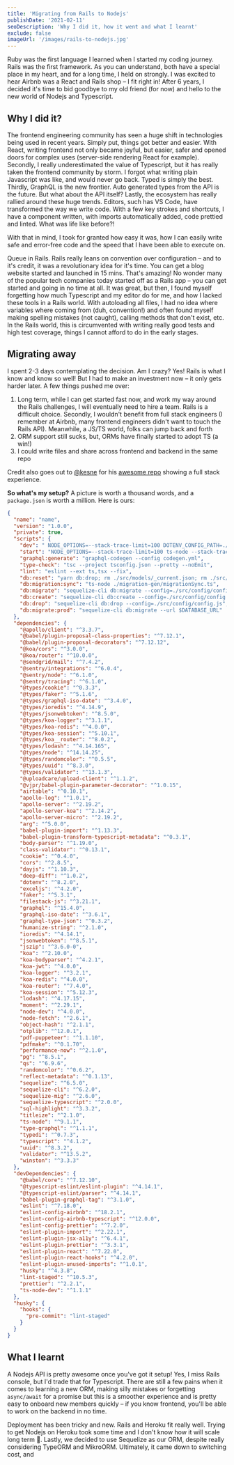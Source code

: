 ```yaml
---
title: 'Migrating from Rails to Nodejs'
publishDate: '2021-02-11'
seoDescription: 'Why I did it, how it went and what I learnt'
exclude: false
imageUrl: '/images/rails-to-nodejs.jpg'
---
```


Ruby was the first language I learned when I started my coding journey. Rails was the first framework. As you can understand, both have a special place in my heart, and for a long time, I held on strongly.
I was excited to hear Airbnb was a React and Rails shop – I fit right in! After 6 years, I decided it's time to bid goodbye to my old friend (for now) and hello to the new world of Nodejs and Typescript.

## Why I did it?

The frontend engineering community has seen a huge shift in technologies being used in recent years. Simply put, things got better and easier. With React, writing frontend not only became joyful, but easier, safer and opened doors for complex uses (server-side rendering React for example).
Secondly, I really underestimated the value of Typescript, but it has really taken the frontend community by storm. I forgot what writing plain Javascript was like, and would never go back. Typed is simply the best.
Thirdly, GraphQL is the new frontier. Auto generated types from the API is the future. But what about the API itself?
Lastly, the ecosystem has really rallied around these huge trends. Editors, such has VS Code, have transformed the way we write code. With a few key strokes and shortcuts, I have a component written, with imports automatically added, code prettied and linted. What was life like before?!

With that in mind, I took for granted how easy it was, how I can easily write safe and error-free code and the speed that I have been able to execute on.

Queue in Rails. Rails really leans on convention over configuration – and to it's credit, it was a revolutionary idea for it's time. You can get a blog website started and launched in 15 mins. That's amazing! No wonder many of the popular tech companies today started off as a Rails app – you can get started and going in no time at all.
It was great, but then, I found myself forgetting how much Typescript and my editor do for me, and how I lacked these tools in a Rails world. With autoloading all files, I had no idea where variables where coming from (duh, convention!) and often found myself making spelling mistakes (not caught), calling methods that don't exist, etc. In the Rails world, this is circumvented with writing really good tests and high test coverage, things I cannot afford to do in the early stages.

## Migrating away

I spent 2-3 days contemplating the decision. Am I crazy? Yes! Rails is what I know and know so well! But I had to make an investment now – it only gets harder later. A few things pushed me over:

1. Long term, while I can get started fast now, and work my way around the Rails challenges, I will eventually need to hire a team. Rails is a difficult choice. Secondly, I wouldn't benefit from full stack engineers (I remember at Airbnb, many frontend engineers didn't want to touch the Rails API). Meanwhile, a JS/TS world, folks can jump back and forth
2. ORM support still sucks, but, ORMs have finally started to adopt TS (a win!)
3. I could write files and share across frontend and backend in the same repo

Credit also goes out to [@kesne](https://twitter.com/kesne) for his [awesome repo](https://github.com/kesne/HostyHosting) showing a full stack experience.

**So what's my setup?**
A picture is worth a thousand words, and a `package.json` is worth a million. Here is ours:

```json
{
  "name": "name",
  "version": "1.0.0",
  "private": true,
  "scripts": {
    "dev": " NODE_OPTIONS=--stack-trace-limit=100 DOTENV_CONFIG_PATH=./.env.local ts-node-dev --stack-trace-limit=100 --respawn --transpile-only -r dotenv/config -- src/index.ts",
    "start": "NODE_OPTIONS=--stack-trace-limit=100 ts-node --stack-trace-limit=100 -P ./tsconfig.prod.json  -- src/index.ts",
    "graphql:generate": "graphql-codegen --config codegen.yml",
    "type-check": "tsc --project tsconfig.json --pretty --noEmit",
    "lint": "eslint --ext ts,tsx --fix",
    "db:reset": "yarn db:drop; rm ./src/models/_current.json; rm ./src/models/_current_bak.json; rm ./src/migrations/*; yarn db:migration:sync --name=InitDb; yarn db:create; yarn db:migrate",
    "db:migration:sync": "ts-node ./migration-gen/migrationSync.ts",
    "db:migrate": "sequelize-cli db:migrate --config=./src/config/config.js",
    "db:create": "sequelize-cli db:create --config=./src/config/config.js",
    "db:drop": "sequelize-cli db:drop --config=./src/config/config.js",
    "db:migrate:prod": "sequelize-cli db:migrate --url $DATABASE_URL"
  },
  "dependencies": {
    "@apollo/client": "^3.3.7",
    "@babel/plugin-proposal-class-properties": "^7.12.1",
    "@babel/plugin-proposal-decorators": "^7.12.12",
    "@koa/cors": "^3.0.0",
    "@koa/router": "^10.0.0",
    "@sendgrid/mail": "^7.4.2",
    "@sentry/integrations": "^6.0.4",
    "@sentry/node": "^6.1.0",
    "@sentry/tracing": "^6.1.0",
    "@types/cookie": "^0.3.3",
    "@types/faker": "^5.1.6",
    "@types/graphql-iso-date": "^3.4.0",
    "@types/ioredis": "^4.14.9",
    "@types/jsonwebtoken": "^8.5.0",
    "@types/koa-logger": "^3.1.1",
    "@types/koa-redis": "^4.0.0",
    "@types/koa-session": "^5.10.1",
    "@types/koa__router": "^8.0.2",
    "@types/lodash": "^4.14.165",
    "@types/node": "^14.14.25",
    "@types/randomcolor": "^0.5.5",
    "@types/uuid": "^8.3.0",
    "@types/validator": "^13.1.3",
    "@uploadcare/upload-client": "^1.1.2",
    "@vjpr/babel-plugin-parameter-decorator": "^1.0.15",
    "airtable": "^0.10.1",
    "apollo-log": "^1.0.1",
    "apollo-server": "^2.19.2",
    "apollo-server-koa": "^2.14.2",
    "apollo-server-micro": "^2.19.2",
    "arg": "^5.0.0",
    "babel-plugin-import": "^1.13.3",
    "babel-plugin-transform-typescript-metadata": "^0.3.1",
    "body-parser": "^1.19.0",
    "class-validator": "^0.13.1",
    "cookie": "^0.4.0",
    "cors": "^2.8.5",
    "dayjs": "^1.10.3",
    "deep-diff": "^1.0.2",
    "dotenv": "^8.2.0",
    "exceljs": "^4.2.0",
    "faker": "^5.3.1",
    "filestack-js": "^3.21.1",
    "graphql": "^15.4.0",
    "graphql-iso-date": "^3.6.1",
    "graphql-type-json": "^0.3.2",
    "humanize-string": "^2.1.0",
    "ioredis": "^4.14.1",
    "jsonwebtoken": "^8.5.1",
    "jszip": "^3.6.0-0",
    "koa": "^2.10.0",
    "koa-bodyparser": "^4.2.1",
    "koa-jwt": "^4.0.0",
    "koa-logger": "^3.2.1",
    "koa-redis": "^4.0.0",
    "koa-router": "^7.4.0",
    "koa-session": "^5.12.3",
    "lodash": "^4.17.15",
    "moment": "^2.29.1",
    "node-dev": "^4.0.0",
    "node-fetch": "^2.6.1",
    "object-hash": "^2.1.1",
    "otplib": "^12.0.1",
    "pdf-puppeteer": "^1.1.10",
    "pdfmake": "^0.1.70",
    "performance-now": "^2.1.0",
    "pg": "^8.5.1",
    "qs": "^6.9.6",
    "randomcolor": "^0.6.2",
    "reflect-metadata": "^0.1.13",
    "sequelize": "^6.5.0",
    "sequelize-cli": "^6.2.0",
    "sequelize-mig": "^2.6.0",
    "sequelize-typescript": "^2.0.0",
    "sql-highlight": "^3.3.2",
    "titleize": "^2.1.0",
    "ts-node": "^9.1.1",
    "type-graphql": "^1.1.1",
    "typedi": "^0.7.3",
    "typescript": "^4.1.2",
    "uuid": "^8.3.2",
    "validator": "^13.5.2",
    "winston": "^3.3.3"
  },
  "devDependencies": {
    "@babel/core": "^7.12.10",
    "@typescript-eslint/eslint-plugin": "^4.14.1",
    "@typescript-eslint/parser": "^4.14.1",
    "babel-plugin-graphql-tag": "^3.1.0",
    "eslint": "^7.18.0",
    "eslint-config-airbnb": "^18.2.1",
    "eslint-config-airbnb-typescript": "^12.0.0",
    "eslint-config-prettier": "^7.2.0",
    "eslint-plugin-import": "^2.22.1",
    "eslint-plugin-jsx-a11y": "^6.4.1",
    "eslint-plugin-prettier": "^3.3.1",
    "eslint-plugin-react": "^7.22.0",
    "eslint-plugin-react-hooks": "^4.2.0",
    "eslint-plugin-unused-imports": "^1.0.1",
    "husky": "^4.3.8",
    "lint-staged": "^10.5.3",
    "prettier": "^2.2.1",
    "ts-node-dev": "^1.1.1"
  },
  "husky": {
    "hooks": {
      "pre-commit": "lint-staged"
    }
  }
}
```

## What I learnt

A Nodejs API is pretty awesome once you've got it setup! Yes, I miss Rails console, but I'd trade that for Typescript. There are still a few pains when it comes to learning a new ORM, making silly mistakes or forgetting `async/await` for a promise but this is a smoother experience and is pretty easy to onboard new members quickly – if you know frontend, you'll be able to work on the backend in no time.

Deployment has been tricky and new. Rails and Heroku fit really well. Trying to get Nodejs on Heroku took some time and I don't know how it will scale long term 🤞. Lastly, we decided to use Sequelize as our ORM, despite really considering TypeORM and MikroORM. Ultimately, it came down to switching cost, and
